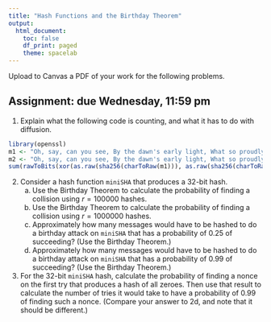 ```yaml
---
title: "Hash Functions and the Birthday Theorem"
output:
  html_document:
    toc: false
    df_print: paged
    theme: spacelab
---
```


Upload to Canvas a PDF of your work for the following problems. 

## Assignment: due Wednesday, 11:59 pm

1. Explain what the following code is counting, and what it has to do with diffusion.

```r
library(openssl)
m1 <- "Oh, say, can you see, By the dawn's early light, What so proudly we hailed At the twilight's last gleaming? Whose broad stripes and bright stars, Through the perilous fight, O'er the ramparts we watched, Were so gallantly streaming?" 
m2 <- "Oh, say, can you see, By the dawn's early light, What so proudly we hailed At the twilight's last gleaming? Whose broad stripes and bright stars, Through the perilous night, O'er the ramparts we watched, Were so gallantly streaming?"
sum(rawToBits(xor(as.raw(sha256(charToRaw(m1))), as.raw(sha256(charToRaw(m2))))) != rawToBits(as.raw(0)))
```

2. Consider a hash function `miniSHA` that produces a 32-bit hash.
    a. Use the Birthday Theorem to calculate the probability of finding a collision using $r = 100000$ hashes.
    b. Use the Birthday Theorem to calculate the probability of finding a collision using $r = 1000000$ hashes.
    c. Approximately how many messages would have to be hashed to do a birthday attack on `miniSHA` that has a probability of 0.25 of succeeding? (Use the Birthday Theorem.)
    d. Approximately how many messages would have to be hashed to do a birthday attack on `miniSHA` that has a probability of 0.99 of succeeding? (Use the Birthday Theorem.)

3. For the 32-bit `miniSHA` hash, calculate the probability of finding a nonce on the first try that produces a hash of all zeroes. Then use that result to calculate the number of tries it would take to have a probability of 0.99 of finding such a nonce. (Compare your answer to 2d, and note that it should be different.)
